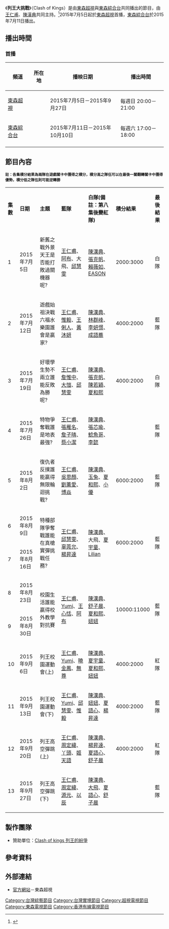 {{Infobox television
| 名稱      = 列王大挑戰
| 原名      = Clash of Kings
| 圖片      =
| 圖說      = 
| 分類      = [[實境節目|實境節目]]、[[外景節目|外景節目]]
| 主持      = [[王仁甫|王仁甫]]、[[陳漢典|陳漢典]]
| 助理主持      = [[張采寧|張采寧]]、[[胡又荀|胡又荀]]
| 旁白      = 
| 標語      = 
| 國家     = {{ROC}}
| 語言      = [[中華民國國語|國語]]
| 字幕      = [[中文|中文]]
| 製作人    = [[陳彥銘_(製作人)|陳彥銘]]、席榮位、吳柏均
| 製作公司  = 米兔哥娛樂股份有限公司 
| 集數      =  
| 每集長    = 60分鐘（含[[電視廣告|廣告]]）
| 頻道      = [[東森超視|東森超視]]
| 播出國家   = {{TWN}}
| 開始      = {{start date|2015|7|5}}
| 結束      = {{end date|2015|9|27}}
| 播出國家1  = {{TWN}}
| 頻道1      = [[東森綜合台|東森綜合台]]
| 開始1      = {{start date|2015|7|11}}
| 結束1      = {{end date|2015|10|10}}
| 官方網站  = http://blog.ebc.net.tw/apps/clashofkings/Index.aspx?cat=575
}}
《'''列王大挑戰'''》（Clash of Kings）是由[[東森超視|東森超視]]與[[東森綜合台|東森綜合台]]共同播出的節目，由[[王仁甫|王仁甫]]、[[陳漢典|陳漢典]]共同主持。<ref>{{cite news|author=|title=陳漢典、王仁甫現身《列王大挑戰》與蛇共舞|url=http://www.mofang.com.tw/EUnews/10000051-10069526-1.html|accessdate=2015-06-09|newspaper=魔方網|date=2015-06-09|archive-date=2017-07-06|archive-url=https://web.archive.org/web/20170706031440/http://www.mofang.com.tw/EUnews/10000051-10069526-1.html|dead-url=no}}</ref>2015年7月5日起於[[東森超視|東森超視]]首播，[[東森綜合台|東森綜合台]]於2015年7月11日播出。

== 播出時間 ==
{{Note24hUTC+8}}
=== 首播 ===
{| class="wikitable" style="text-align:center"
|- 
!頻道||所在地||播映日期||播出時間
|- 
|[[東森超視|東森超視]]||{{TWN}}||2015年7月5日－2015年9月27日||每週日 20:00－21:00
|-
|[[東森綜合台|東森綜合台]]||{{TWN}}||2015年7月11日－2015年10月10日||每週六 17:00－18:00
|-
|}

==節目內容==
'''<small>註：各集積分結果為兩隊在遊戲關卡中獲得之積分，積分高之隊伍可以在最後一關翻轉關卡中獲得優勢，積分低之隊伍則可能逆轉勝'''</small>
{| class="wikitable"
|- style="background:cornflowerblue; color:snow" align=center 
|'''集數'''||'''日期'''||'''主題'''||'''藍隊'''||'''白隊(備註：第八集後變紅隊)'''||'''積分結果'''||'''最後結果'''
|-
|1||2015年7月5日||新舊之戰外景天王是否能打敗過關機器呢?||[[王仁甫|王仁甫]]、[[阿布_(藝人)|阿布]]、大飛、[[邱慧雯|邱慧雯]]||[[陳漢典|陳漢典]]、[[張克帆|張克帆]]、[[賴薇如|賴薇如]]、[[CIRCUS|EASON]]||2000:3000||白隊
|-
|2||2015年7月12日||遊戲始祖決戰六福水樂園誰會是贏家?||[[王仁甫|王仁甫]]、[[惟毅|惟毅]]、[[王俐人|王俐人]]、[[黃沐妍|黃沐妍]]||[[陳漢典|陳漢典]]、[[林群峰|林群峰]]、[[李妍憬|李妍憬]]、[[成語蕎|成語蕎]]||4000:2000||藍隊
|-
|3||2015年7月19日||好壞學生勢不兩立誰能反敗為勝呢? ||[[王仁甫|王仁甫]]、[[詹惟中|詹惟中]]、[[大愷|大愷]]、[[邱慧雯|邱慧雯]]||[[陳漢典|陳漢典]]、[[張克帆|張克帆]]、[[陳若穎|陳若穎]]、[[夏和熙|夏和熙]]||4000:2000||白隊
|-
|4||2015年7月26日||特物爭奪戰誰是地表最強? ||[[王仁甫|王仁甫]]、[[張雁名|張雁名]]、[[詹子晴|詹子晴]]、[[蔡小潔|蔡小潔]]||[[陳漢典|陳漢典]]、[[張芯瑜|張芯瑜]]、[[鯰魚哥|鯰魚哥]]、[[李懿|李懿]]||||藍隊
|-
|5||2015年8月2日||復仇者反撲誰能贏得無限輪迴挑戰?||[[王仁甫|王仁甫]]、[[吳思顏|吳思顏]]、[[劉薰愛|劉薰愛]]、[[博焱|博焱]]||[[陳漢典|陳漢典]]、[[鄭梓月|玉兔]]、[[夏和熙|夏和熙]]、[[小優|小優]]||6000:2000||藍隊
|-
|6||2015年8月9日||rowspan=2|特種部隊爭奪戰誰能在真槍實彈挑戰任務? ||rowspan=2|[[王仁甫|王仁甫]]、[[邱慧雯|邱慧雯]]、[[辜莞允|辜莞允]]、[[楊昇達|楊昇達]]||rowspan=2|[[陳漢典|陳漢典]]、大飛、[[夏宇童|夏宇童]]、[[Lilian|Lilian]]||rowspan=2|6000:2000||rowspan=2|藍隊
|-
|7||2015年8月16日
|-
|8||2015年8月23日||rowspan=2|校園生活誰能贏得校外教學對抗賽||rowspan=2|[[王仁甫|王仁甫]]、[[林采薇|Yumi]]、[[王心恬|王心恬]]、[[阿布_(藝人)|阿布]]||rowspan=2|[[陳漢典|陳漢典]]、[[舒子晨|舒子晨]]、[[夏和熙|夏和熙]]、[[趙靜儀_(Weather_Girls)|妞妞]]||rowspan=2|10000:11000||rowspan=2|藍隊
|-
|9||2015年8月30日
|-
|10||2015年9月6日||列王校園運動會(上)||[[王仁甫|王仁甫]]、[[林采薇|Yumi]]、[[曉金鳳|曉金鳳]]、[[無尊|無尊]]||[[陳漢典|陳漢典]]、[[夏宇童|夏宇童]]、[[夏和熙|夏和熙]]、[[趙靜儀_(Weather_Girls)|妞妞]]||4000:2000||紅隊
|-
|11||2015年9月13日||列王校園運動會(下)||[[王仁甫|王仁甫]]、[[林采薇|Yumi]]、[[邱慧雯|邱慧雯]]、[[惟毅|惟毅]]||[[陳漢典|陳漢典]]、[[趙靜儀_(Weather_Girls)|妞妞]]、[[夏語心|夏語心]]、[[楊昇達|楊昇達]]||4000:2000||藍隊
|-
|12||2015年9月20日||列王高空彈跳(上)||[[王仁甫|王仁甫]]、[[周定緯|周定緯]]、[[詹子晴|丫頭]]、[[姬天語|姬天語]]||[[陳漢典|陳漢典]]、[[楊昇達|楊昇達]]、[[夏語心|夏語心]]、[[舒子晨|舒子晨]]||4000:2000||紅隊
|-
|13||2015年9月27日||列王高空彈跳(下)||[[王仁甫|王仁甫]]、[[周定緯|周定緯]]、[[源元|源元]]、[[Breeze|以辰]]||[[陳漢典|陳漢典]]、[[大飛|大飛]]、[[夏語心|夏語心]]、[[舒子晨|舒子晨]]||||藍隊
|}

== 製作團隊 ==
*贊助單位：[[Clash_of_kings_列王的紛爭|Clash of kings 列王的紛爭]]

== 參考資料 ==
{{Reflist}}
== 外部連結 ==
*[https://web.archive.org/web/20160302031051/http://blog.ebc.net.tw/apps/clashofkings/Index.aspx?cat=575 官方網站]－東森超視
{{電視節目的變遷
|電視台= {{TWN}} [[東森超視|東森超視]]
|播放檔次= 每週日 20:00－21:00
|節目名稱= 列王大挑戰<br/>（2015年7月5日－2015年9月27日）
|上一節目= [[綜藝大熱門|綜藝大熱門]]<br>（20:00－22:00）<br/>（2015年6月14日－2015年6月28日）
|下一節目= [[綜藝大熱門|綜藝大熱門]]<br>（20:00－22:00）<br/>（2015年10月4日－2015年10月18日）<hr>[[醫師好辣|醫師好辣]]<br/>（2015年10月25日－2016年 月 日）
}}
{{電視節目的變遷
|電視台= {{TWN}} [[東森綜合台|東森綜合台]]
|播放檔次= 每週六 17:00－18:00
|節目名稱= 列王大挑戰<br/>（2015年7月11日－2015年10月10日）
|上一節目= [[我們這一家|我們這一家]]<br/>（2015年6月6日－2015年7月4日）
|下一節目= [[我們這一家|我們這一家]]<br>（16:30－18:00）<br/>（2015年10月17日）<hr>[[醫師好辣|醫師好辣]]<br/>（2015年10月24日－2015年12月19日）<br>[[醫師好辣|醫師好辣]]精選<br/>（2015年12月12日）<hr>[[東森旅遊玩樂誌|東森旅遊玩樂誌]]<br/>（2015年12月19日－2016年3月26日）
}}
[[Category:台灣綜藝節目|Category:台灣綜藝節目]]
[[Category:台灣實境節目|Category:台灣實境節目]]
[[Category:超視電視節目|Category:超視電視節目]]
[[Category:東森電視節目|Category:東森電視節目]]
[[Category:香港有線電視節目|Category:香港有線電視節目]]